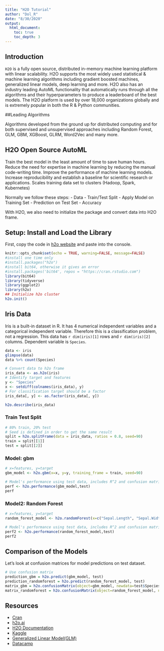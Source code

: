 ```yaml
---
title: "H2O Tutorial"
author: "Dol_R"
date: "8/30/2020"
output: 
  html_document:
    toc: true
    toc_depth: 3
---
```


## Introduction

`H2O` is a fully open source, distributed in-memory machine learning platform with linear scalability. H2O supports the most widely used statistical & machine learning algorithms including gradient boosted machines, generalized linear models, deep learning and more. H2O also has an industry leading AutoML functionality that automatically runs through all the algorithms and their hyperparameters to produce a leaderboard of the best models. The H2O platform is used by over 18,000 organizations globally and is extremely popular in both the R & Python communities.

##Leading Algorithms

Algorithms developed from the ground up for distributed computing and for both supervised and unsupervised approaches including Random Forest, GLM, GBM, XGBoost, GLRM, Word2Vec and many more.

## H2O Open Source AutoML

Train the best model in the least amount of time to save human hours.
Reduce the need for expertise in machine learning by reducing the manual code-writing time.
Improve the performance of machine learning models.
Increase reproducibility and establish a baseline for scientific research or applications.
Scales training data set to clusters (Hadoop, Spark, Kubernetes)



Normally we follow these steps:
- Data
- Train/Test Split
- Apply Model on Training Set
- Prediction on Test Set
- Accuracy

With H2O, we also need to initialize the package and convert data into H2O frame. 

## Setup: Install and Load the Library
First, copy the code in [h2o website](http://h2o-release.s3.amazonaws.com/h2o/rel-shannon/26/index.html#R) and paste into the console. 

```r
knitr::opts_chunk$set(echo = TRUE, warning=FALSE, message=FALSE)
#install one time only
#install.packages("h2o")
#install bit64, otherwise it gives an error
#install.packages('bit64', repos = "https://cran.rstudio.com")
library(bit64)
library(tidyverse)
library(ggplot2)
library(h2o)
## Initialize h2o cluster
h2o.init()
```

## Iris Data
Iris is a built-in dataset in R. It has 4 numerical independent variables and a categorical independent variable. Therefore this is a classification problem, not a regression.
This data has `r dim(iris)[1]` rows and `r dim(iris)[2]` columns. Dependent variable is `Species`.

```r
data <- iris
glimpse(data)
data %>% count(Species)
```

```r
# Convert data to h2o frame
iris_data <- as.h2o(iris)
# Identify target and features
y <- "Species"
x <- setdiff(colnames(iris_data), y)
# For classification target should be a factor
iris_data[, y] <- as.factor(iris_data[, y])
```

```r
h2o.describe(iris_data)
```


### Train Test Split
```r
# 80% train, 20% test
# Seed is defined in order to get the same result
split = h2o.splitFrame(data = iris_data, ratios = 0.8, seed=90)
train = split[[1]]
test = split[[2]]
```

### Model: gbm
```r
# x=features, y=target
gbm_model <- h2o.gbm(x=x, y=y, training_frame = train, seed=90)
```

```r
# Model's performance using test data, includes R^2 and confusion matrix
perf <- h2o.performance(gbm_model,test)
perf
```

### Model2: Random Forest
```r
# x=features, y=target
random_forest_model <- h2o.randomForest(x=c("Sepal.Length", "Sepal.Width", "Petal.Length", "Petal.Width"), y="Species", training_frame = train, seed=90)
```

```r
# Model's performance using test data, includes R^2 and confusion matrix
perf2 <- h2o.performance(random_forest_model,test)
perf2
```

## Comparison of the Models
Let's look at confusion matrices for model predictions on test dataset. 
```r
# Use confusion matrix
prediction_gbm = h2o.predict(gbm_model, test)
prediction_randomforest = h2o.predict(random_forest_model, test)
matrix_gbm = h2o.confusionMatrix(object=gbm_model, newdata=test$Species)
matrix_randomforest = h2o.confusionMatrix(object=random_forest_model, newdata=test$Species)

```




## Resources
- [Cran](https://cran.r-project.org/web/packages/h2o/index.html)
- [h2o.ai](http://docs.h2o.ai/h2o-tutorials/latest-stable/WhatIsH2O.html)
- [H2O Documentation](http://docs.h2o.ai/)
- [Kaggle](https://www.kaggle.com/mlg-ulb/creditcardfraud)
- [Generalized Linear Model(GLM)](https://docs.h2o.ai/h2o/latest-stable/h2o-docs/data-science/glm.html#)
- [Datacamp](https://campus.datacamp.com/courses/hyperparameter-tuning-in-r/hyperparameter-tuning-with-h2o?ex=1)
